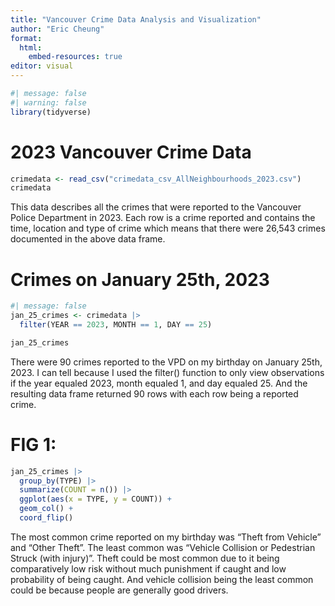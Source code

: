---
title: "Vancouver Crime Data Analysis and Visualization"
author: "Eric Cheung"
format: 
  html:
    embed-resources: true
editor: visual
---

```{r}
#| message: false
#| warning: false
library(tidyverse)
```

# 2023 Vancouver Crime Data

```{r}
crimedata <- read_csv("crimedata_csv_AllNeighbourhoods_2023.csv")
crimedata
```

This data describes all the crimes that were reported to the Vancouver Police Department in 2023. Each row is a crime reported and contains the time, location and type of crime which means that there were 26,543 crimes documented in the above data frame.

# Crimes on January 25th, 2023

```{r}
#| message: false
jan_25_crimes <- crimedata |> 
  filter(YEAR == 2023, MONTH == 1, DAY == 25)

jan_25_crimes
```

There were 90 crimes reported to the VPD on my birthday on January 25th, 2023. I can tell because I used the filter() function to only view observations if the year equaled 2023, month equaled 1, and day equaled 25. And the resulting data frame returned 90 rows with each row being a reported crime.

# FIG 1:

```{r}
jan_25_crimes |> 
  group_by(TYPE) |> 
  summarize(COUNT = n()) |> 
  ggplot(aes(x = TYPE, y = COUNT)) + 
  geom_col() +
  coord_flip()
```

The most common crime reported on my birthday was "Theft from Vehicle" and "Other Theft". The least common was "Vehicle Collision or Pedestrian Struck (with injury)". Theft could be most common due to it being comparatively low risk without much punishment if caught and low probability of being caught. And vehicle collision being the least common could be because people are generally good drivers.

